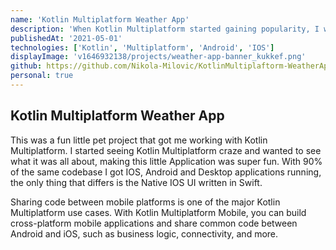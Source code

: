 ```yaml
---
name: 'Kotlin Multiplatform Weather App'
description: 'When Kotlin Multiplatform started gaining popularity, I wanted to try it out. I made a simple Weather app and it runs on Desktop, Android and IOS with 90% of the code being shared.'
publishedAt: '2021-05-01'
technologies: ['Kotlin', 'Multiplatform', 'Android', 'IOS']
displayImage: 'v1646932138/projects/weather-app-banner_kukkef.png'
github: https://github.com/Nikola-Milovic/KotlinMultiplaftorm-WeatherApp
personal: true
---
```


## Kotlin Multiplatform Weather App

This was a fun little pet project that got me working with Kotlin Multiplatform. I started seeing Kotlin Multiplatform craze and wanted to see what it was all about, making this little Application was super fun. With 90% of the same codebase I got IOS, Android and Desktop applications running, the only thing that differs is the Native IOS UI written in Swift.

Sharing code between mobile platforms is one of the major Kotlin Multiplatform use cases. With Kotlin Multiplatform Mobile, you can build cross-platform mobile applications and share common code between Android and iOS, such as business logic, connectivity, and more.
